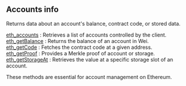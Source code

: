 

## Accounts info

Returns data about an account's balance, contract code, or stored data.

[eth_accounts](/ethereum-api/accountinfo/eth_accounts) : Retrieves a list of accounts controlled by the client. \
[eth_getBalance](/ethereum-api/accountinfo/eth_getBalance) : Returns the balance of an account in Wei. \
[eth_getCode](/ethereum-api/accountinfo/eth_getCode) : Fetches the contract code at a given address. \
[eth_getProof](/ethereum-api/accountinfo/eth_getProof) : Provides a Merkle proof of account or storage. \
[eth_getStorageAt](/ethereum-api/accountinfo/eth_getStorageAt) : Retrieves the value at a specific storage slot of an account.

These methods are essential for account management on Ethereum.

<Space h={16} />
<GetStarted />
